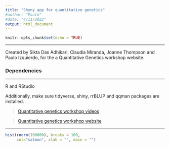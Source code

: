```yaml
---
title: "Shyny app for quantitative genetics"
#author: "Paulo"
#date: "4/11/2022"
output: html_document
---
```


```r
knitr::opts_chunk$set(echo = TRUE)
```
_________________________________

Created by Sikta Das Adhikari, Claudia Miranda, Joanne Thompson and Paulo Izquierdo, for the a Quantitative Genetics workshop website.

### Dependencies
_________________________________

R and RStudio

Additionally, make sure tidyverse, shiny, rrBLUP and qqman packages are installed.

>[Quantitative genetics workshop videos](https://youtube.com/playlist?list=PLOb4571zCOd8rnWQOTMGnSx5bncpGr9W6)

>[Quantitative genetics workshop website](https://pauloizquierdo.github.io/Quantitative_Genetics/)

_________________________________

```r

hist(rnorm(100000), breaks = 100, 
     col="salmon", xlab = "", main = "")



```


